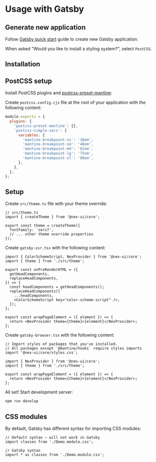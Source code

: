 

# Usage with Gatsby

<GetTemplates type="gatsby" />

## Generate new application

Follow [Gatsby quick start](https://www.gatsbyjs.com/docs/quick-start/) guide to
create new Gatsby application:

<NpmScript
  yarnScript="yarn create gatsby"
  npmScript="npm init gatsby"
/>

When asked "Would you like to install a styling system?", select `PostCSS`.

## Installation

<PackagesInstallation />

## PostCSS setup

Install PostCSS plugins and [postcss-preset-mantine](/styles/postcss-preset):

<InstallScript
  packages="postcss postcss-preset-mantine postcss-simple-vars"
  dev
/>

Create `postcss.config.cjs` file at the root of your application with the following content:

```js
module.exports = {
  plugins: {
    'postcss-preset-mantine': {},
    'postcss-simple-vars': {
      variables: {
        'mantine-breakpoint-xs': '36em',
        'mantine-breakpoint-sm': '48em',
        'mantine-breakpoint-md': '62em',
        'mantine-breakpoint-lg': '75em',
        'mantine-breakpoint-xl': '88em',
      },
    },
  },
};
```

## Setup

Create `src/theme.ts` file with your theme override:

```tsx
// src/theme.ts
import { createTheme } from '@nex-ui/core';

export const theme = createTheme({
  fontFamily: 'serif',
  // ... other theme override properties
});
```

Create `gatsby-ssr.tsx` with the following content:

```tsx
import { ColorSchemeScript, NexProvider } from '@nex-ui/core';
import { theme } from './src/theme';

export const onPreRenderHTML = ({
  getHeadComponents,
  replaceHeadComponents,
}) => {
  const headComponents = getHeadComponents();
  replaceHeadComponents([
    ...headComponents,
    <ColorSchemeScript key="color-scheme-script" />,
  ]);
};

export const wrapPageElement = ({ element }) => {
  return <NexProvider theme={theme}>{element}</NexProvider>;
};
```

Create `gatsby-browser.tsx` with the following content:

```tsx
// Import styles of packages that you've installed.
// All packages except `@mantine/hooks` require styles imports
import '@nex-ui/core/styles.css';

import { NexProvider } from '@nex-ui/core';
import { theme } from './src/theme';

export const wrapPageElement = ({ element }) => {
  return <NexProvider theme={theme}>{element}</NexProvider>;
};
```

All set! Start development server:

```bash
npm run develop
```

## CSS modules

By default, Gatsby has different syntax for importing CSS modules:

```tsx
// Default syntax – will not work in Gatsby
import classes from './Demo.module.css';

// Gatsby syntax
import * as classes from './Demo.module.css';
```
